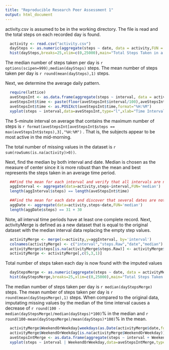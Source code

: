 ```yaml
---
title: "Reproducible Research Peer Assessment 1"
output: html_document
---
```


activity.csv is assumed to be in the working directory.  The file is read and the total steps on each recorded day is found.

```r
  activity <- read.csv("activity.csv")
  daySteps <- as.numeric(aggregate(steps ~ date, data = activity,FUN = sum)[,2])
  hist(daySteps,breaks=25,xlim=c(0,25000),main="Total Steps Taken in a Day",ylab="Days",xlab ="Steps")  
```

The median number of steps taken per day is `r options(scipen=999);median(daySteps)` steps.  The mean number of steps taken per day is `r round(mean(daySteps),1)` steps.

Next, we determine the average daily pattern.
```r
  require(lattice)
  aveStepsInt <- as.data.frame(aggregate(steps ~ interval, data = activity,FUN = mean))
  aveStepsInt$time <- paste(floor(aveStepsInt$interval/100),aveStepsInt$interval %% 100,sep=":")
  aveStepsInt$time <- as.POSIXct(aveStepsInt$time,format="%H:%M")
  xyplot(steps ~ interval,data=aveStepsInt,type="l",xlab="Time Interval", ylab="Steps",main="Average Number of Steps by Time Interval")  
```

The 5-minute interval on average that contains the maximum number of steps is `r format(aveStepsInt[aveStepsInt$steps == max(aveStepsInt$steps),3],"%H:%M")` .  That is, the subjects appear to be most active in the mid-morning.

The total number of missing values in the dataset is `r sum(rowSums(is.na(activity)>0))`.

Next, find the median by both interval and date.  Median is chosen as the measure of center since it is more robust than the mean and best represents the steps taken in an average time period.
```r
  ##Find the mean for each interval and verify that all intervals are non-empty
  aggInterval <- aggregate(data=activity,steps~interval,FUN='median')
  length(aggInterval$steps) == length(aveStepsInt$time)

  ##Find the mean for each date and discover that several dates are not represented
  aggDate <- aggregate(data=activity,steps~date,FUN='median')
  length(aggDate$steps) == 31 + 30
```
Note, all interval time periods have at least one complete record.  Next, activityMerge is defined as a new dataset that is equal to the original dataset with the median interval data replacing the empty step values.  
```r
  activityMerge <- merge(x=activity,y=aggInterval, by='interval')
  colnames(activityMerge) <- c("interval","steps.Raw","date","median")
  activityMerge$steps[is.na(activityMerge$steps.Raw)] <- activityMerge$median[is.na(activityMerge$steps.Raw)]
  activityMerge <- activityMerge[,c(5,3,1)]
```
Total number of steps taken each day is now found with the imputed values
```r
  dayStepsMerge <- as.numeric(aggregate(steps ~ date, data = activityMerge,FUN = sum)[,2])
  hist(dayStepsMerge,breaks=25,xlim=c(0,25000),main="Total Steps Taken in a Day (Some Values Imputed)",ylab="Days",xlab ="Steps")
```

The median number of steps taken per day is `r median(dayStepsMerge)` steps.  The mean number of steps taken per day is `r round(mean(dayStepsMerge),1)` steps.  When compared to the original data, imputating missing values by the median of the time interval causes a decrease of `r round(100 - median(dayStepsMerge)/median(daySteps)*100) `% in the median and `r round(100-mean(dayStepsMerge)/mean(daySteps)*100) `% in the mean.

```r
  activityMerge$WeekendOrWeekday[weekdays(as.Date(activityMerge$date,format="%Y-%m-%d")) == "Saturday" | weekdays(as.Date(activityMerge$date,format="%Y-%m-%d")) == "Sunday"] <- "Weekend"
  activityMerge$WeekendOrWeekday[is.na(activityMerge$WeekendOrWeekday)] <- "Weekday"
  aveStepsIntMerge <- as.data.frame(aggregate(steps ~ interval + WeekendOrWeekday, data = activityMerge,FUN = mean))  
  xyplot(steps ~ interval | WeekendOrWeekday,data=aveStepsIntMerge,type="l",xlab="Time Interval", ylab="Steps", main="Average Number of Steps by Time Interval (Some Values Imputed)")
```